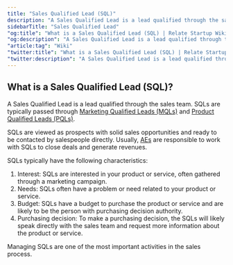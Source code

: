 ```yaml
---
title: "Sales Qualified Lead (SQL)"
description: "A Sales Qualified Lead is a lead qualified through the sales team."
sidebarTitle: "Sales Qualified Lead"
"og:title": "What is a Sales Qualified Lead (SQL) | Relate Startup Wiki"
"og:description": "A Sales Qualified Lead is a lead qualified through the sales team."
"article:tag": "Wiki"
"twitter:title": "What is a Sales Qualified Lead (SQL) | Relate Startup Wiki"
"twitter:description": "A Sales Qualified Lead is a lead qualified through the sales team."
---
```


## What is a Sales Qualified Lead (SQL)?

A Sales Qualified Lead is a lead qualified through the sales team. SQLs are typically passed through [Marketing Qualified Leads (MQLs)](https://www.relate.so/docs/wiki/mql) and [Product Qualified Leads (PQLs)](https://www.relate.so/docs/wiki/pql).

SQLs are viewed as prospects with solid sales opportunities and ready to be contacted by salespeople directly. Usually, [AEs](https://www.relate.kr/docs/wiki/sales-roles#account-executive-ae) are responsible to work with SQLs to close deals and generate revenues. 

SQLs typically have the following characteristics:

1. Interest: SQLs are interested in your product or service, often gathered through a marketing campaign.
2. Needs: SQLs often have a problem or need related to your product or service.
3. Budget: SQLs have a budget to purchase the product or service and are likely to be the person with purchasing decision authority.
4. Purchasing decision: To make a purchasing decision, the SQLs will likely speak directly with the sales team and request more information about the product or service.

Managing SQLs are one of the most important activities in the sales process.
